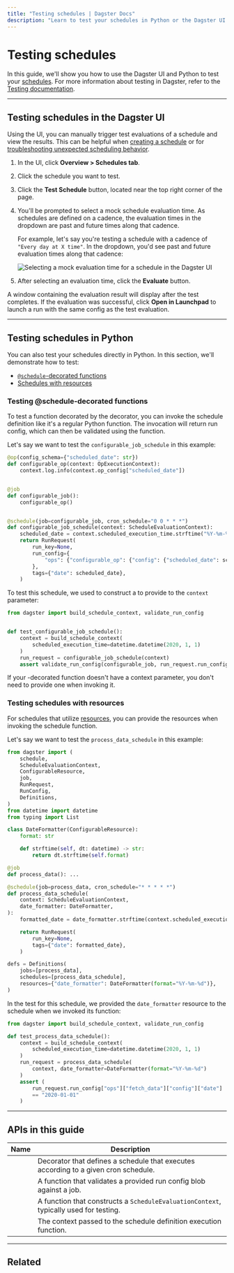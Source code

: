 ```yaml
---
title: "Testing schedules | Dagster Docs"
description: "Learn to test your schedules in Python or the Dagster UI."
---
```


# Testing schedules

In this guide, we'll show you how to use the Dagster UI and Python to test your [schedules](/concepts/automation/schedules). For more information about testing in Dagster, refer to the [Testing documentation](/concepts/testing).

---

## Testing schedules in the Dagster UI

Using the UI, you can manually trigger test evaluations of a schedule and view the results. This can be helpful when [creating a schedule](/concepts/automation/schedules/automating-assets-schedules-jobs) or for [troubleshooting unexpected scheduling behavior](/concepts/automation/schedules/troubleshooting).

1. In the UI, click **Overview > Schedules tab**.

2. Click the schedule you want to test.

3. Click the **Test Schedule** button, located near the top right corner of the page.

4. You'll be prompted to select a mock schedule evaluation time. As schedules are defined on a cadence, the evaluation times in the dropdown are past and future times along that cadence.

   For example, let's say you're testing a schedule with a cadence of `"Every day at X time"`. In the dropdown, you'd see past and future evaluation times along that cadence:

   <!-- ![Selecting a mock evaluation time for a schedule in the Dagster UI](/images/concepts/partitions-schedules-sensors/schedules/testing-select-timestamp-page.png) -->

   <Image
   alt="Selecting a mock evaluation time for a schedule in the Dagster UI"
   src="/images/concepts/automation/schedules/testing-select-timestamp-page.png"
   width={2638}
   height={1388}
   />

5. After selecting an evaluation time, click the **Evaluate** button.

A window containing the evaluation result will display after the test completes. If the evaluation was successful, click **Open in Launchpad** to launch a run with the same config as the test evaluation.

---

## Testing schedules in Python

You can also test your schedules directly in Python. In this section, we'll demonstrate how to test:

- [`@schedule`-decorated functions](#testing-schedule-decorated-functions)
- [Schedules with resources](#testing-schedules-with-resources)

### Testing @schedule-decorated functions

To test a function decorated by the <PyObject object="schedule" decorator /> decorator, you can invoke the schedule definition like it's a regular Python function. The invocation will return run config, which can then be validated using the <PyObject object="validate_run_config" /> function.

Let's say we want to test the `configurable_job_schedule` in this example:

```python file=concepts/partitions_schedules_sensors/schedules/schedules.py startafter=start_run_config_schedule endbefore=end_run_config_schedule
@op(config_schema={"scheduled_date": str})
def configurable_op(context: OpExecutionContext):
    context.log.info(context.op_config["scheduled_date"])


@job
def configurable_job():
    configurable_op()


@schedule(job=configurable_job, cron_schedule="0 0 * * *")
def configurable_job_schedule(context: ScheduleEvaluationContext):
    scheduled_date = context.scheduled_execution_time.strftime("%Y-%m-%d")
    return RunRequest(
        run_key=None,
        run_config={
            "ops": {"configurable_op": {"config": {"scheduled_date": scheduled_date}}}
        },
        tags={"date": scheduled_date},
    )
```

To test this schedule, we used <PyObject object="build_schedule_context" /> to construct a <PyObject object="ScheduleEvaluationContext" /> to provide to the `context` parameter:

```python file=concepts/partitions_schedules_sensors/schedules/schedule_examples.py startafter=start_test_cron_schedule_context endbefore=end_test_cron_schedule_context
from dagster import build_schedule_context, validate_run_config


def test_configurable_job_schedule():
    context = build_schedule_context(
        scheduled_execution_time=datetime.datetime(2020, 1, 1)
    )
    run_request = configurable_job_schedule(context)
    assert validate_run_config(configurable_job, run_request.run_config)
```

If your <PyObject object="schedule" decorator />-decorated function doesn't have a context parameter, you don't need to provide one when invoking it.

### Testing schedules with resources

For schedules that utilize [resources](/concepts/resources), you can provide the resources when invoking the schedule function.

Let's say we want to test the `process_data_schedule` in this example:

```python file=/concepts/resources/pythonic_resources.py startafter=start_new_resource_on_schedule endbefore=end_new_resource_on_schedule dedent=4
from dagster import (
    schedule,
    ScheduleEvaluationContext,
    ConfigurableResource,
    job,
    RunRequest,
    RunConfig,
    Definitions,
)
from datetime import datetime
from typing import List

class DateFormatter(ConfigurableResource):
    format: str

    def strftime(self, dt: datetime) -> str:
        return dt.strftime(self.format)

@job
def process_data(): ...

@schedule(job=process_data, cron_schedule="* * * * *")
def process_data_schedule(
    context: ScheduleEvaluationContext,
    date_formatter: DateFormatter,
):
    formatted_date = date_formatter.strftime(context.scheduled_execution_time)

    return RunRequest(
        run_key=None,
        tags={"date": formatted_date},
    )

defs = Definitions(
    jobs=[process_data],
    schedules=[process_data_schedule],
    resources={"date_formatter": DateFormatter(format="%Y-%m-%d")},
)
```

In the test for this schedule, we provided the `date_formatter` resource to the schedule when we invoked its function:

```python file=/concepts/resources/pythonic_resources.py startafter=start_test_resource_on_schedule endbefore=end_test_resource_on_schedule dedent=4
from dagster import build_schedule_context, validate_run_config

def test_process_data_schedule():
    context = build_schedule_context(
        scheduled_execution_time=datetime.datetime(2020, 1, 1)
    )
    run_request = process_data_schedule(
        context, date_formatter=DateFormatter(format="%Y-%m-%d")
    )
    assert (
        run_request.run_config["ops"]["fetch_data"]["config"]["date"]
        == "2020-01-01"
    )
```

---

## APIs in this guide

| Name                                            | Description                                                                           |
| ----------------------------------------------- | ------------------------------------------------------------------------------------- |
| <PyObject object="schedule" decorator />        | Decorator that defines a schedule that executes according to a given cron schedule.   |
| <PyObject object="validate_run_config" />       | A function that validates a provided run config blob against a job.                   |
| <PyObject object="build_schedule_context" />    | A function that constructs a `ScheduleEvaluationContext`, typically used for testing. |
| <PyObject object="ScheduleEvaluationContext" /> | The context passed to the schedule definition execution function.                     |

---

## Related

<ArticleList>
  <ArticleListItem
    title="Troubleshooting schedules"
    href="/concepts/automation/schedules/troubleshooting"
  ></ArticleListItem>
  <ArticleListItem
    title="Automating assets using schedules and jobs"
    href="/concepts/automation/schedules/automating-assets-schedules-jobs"
  ></ArticleListItem>
  <ArticleListItem
    title="Automating ops using schedules and jobs"
    href="/concepts/automation/schedules/automating-ops-schedules-jobs"
  ></ArticleListItem>
  <ArticleListItem title="Testing" href="/concepts/testing"></ArticleListItem>
</ArticleList>
